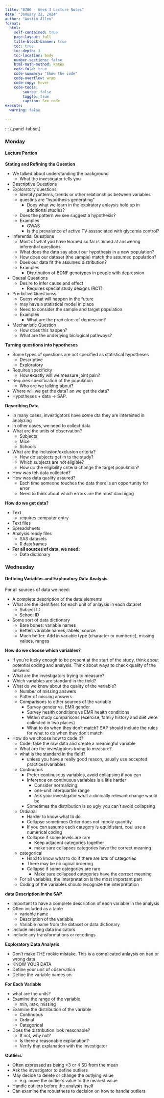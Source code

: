 ```yaml
---
title: "B706 - Week 3 Lecture Notes"
date: "January 22, 2024"
author: "Austin Allen"
format:
  html:
    self-contained: true
    page-layout: full
    title-block-banner: true
    toc: true
    toc-depth: 3
    toc-location: body
    number-sections: false
    html-math-method: katex
    code-fold: true
    code-summary: "Show the code"
    code-overflow: wrap
    code-copy: hover
    code-tools:
        source: false
        toggle: true
        caption: See code
execute: 
  warning: false
    
---
```




::: {.panel-tabset}

### Monday

#### Lecture Portion

**Stating and Refining the Question**

* We talked about understanding the background
    - What the investigator tells you

* Descriptive Questions
* Exploratory questions
    - Identify patterns, trends or other relationships between variables
    * questins are "hypothesis generating"
        - Does what we learn in the explratory anlaysis hold up in additional studies?
    - Does the pattern we see suggest a hypothesis?
    - Examples
        - GWAS
        - Is the prevalence of active TV asssociated with glycemia control?
* Inferential Questions
    - Most of what you have learned so far is aimed at answering inferential questions
    - What does the data say about our hypothesis in a new population?
    - How does our dataset (the sample) match the assumed population?
    - Does our data fit the assumed distribution?
    - Examples
        - Distribution of BDNF genotypes in people with depression
* Causal Questions
    - Desire to infer cause and effect
        - Requires special study designs (RCT)


* Predictive Questionss
    - Guess what will happen in the future
    - may have a statistical model in place
    - Need to consider the sample and target population
    - Examples
        - What are the predictors of depression?
* Mechanistic Question
    - How does this happen?
    - What are the underlying biological pathways?

**Turning questions into hypotheses**

* Some types of questions are not specified as statistical hypotheses
    - Descriptive
    - Exploratory
* Requires specificity
    - How exactly will we measure joint pain?
* Requires specification of the population
    - Who are we talking about?
* Where will we get the data? an we get the data?
* Hypotheses + data $\rightarrow$ SAP. 

**Describing Data**

* In many cases, investigators have some dta they are interested in analyzing
* in other cases, we need to collect data
* What are the units of observation?
    - Subjects
    - Mice
    - Schools
* What are the inclusion/exclusion criteria?
    - How do subjects get in to the study?
    - Which subjects are not eligible?
    - How do the eligibility criteria change the target population?
* How was teh data collected?
* How was data quality assured? 
    - Each time someone touches the data there is an opportunity for error
    - Need to think about which errors are the most damaigng

**How do we get data?**

* Text
    - requires computer entry
* Text files
* Spreadsheets
* Analysis ready files
    - SAS datasets
    * R dataframes
* **For all sources of data, we need:**
    - Data dictionary

### Wednesday


#### Defining Variables and Exploratory Data Analysis

For all sources of data we need:

* A complete description of the data elements
* What are the identifiers for each unit of anlaysis in each dataset
    - Subject ID
    - School ID
* Some sort of data dictionary
    - Bare bones: variable names
    - Better: variable names, labels, source
    - Much better: Add in variable type (character or numberic), missing values, ranges

**How do we choose which variables?**

* If you're lucky enough to be present at the start of the study, think about potential coding and analysis. Think about ways to check quality of the answers
* What are the investigators trying to measure?
* Which variables are standard in the field?
* What do we know about the quality of the variable?
    - Number of missing answers
    - Patter of missing answers
    - Comparisons to other sources of the variable
        - Survey gender vs. EMR gender
        - Survey health conditions vs EMR health conditions
        - Within study comparisons (exercise, family history and diet were collected in two places)
        - What to do when they don't match? SAP should include the rules for what to do when they don't match
* How do we choose how to code it?
    - Code; take the raw data and create a meaningful variable
    * What are the investigators trying to measure?
    * what is the standard in the field? 
        - unless you have a really good reason, usually use accepted practices/variables
    * Continuous
        - Prefer continusous variables, avoid collapsing if you can
        - Inference on continuous variables is a litle harder
            - Consider normalizing
            - one-unit interquartile range
            - Ask your investigator what a clinically relevant change would be 
        - Sometimes the distribution is so ugly you can't avoid collapsing
    * Ordianal
        - Harder to know what to do
        - Collapse sometimes
        Order does not impoly quantity
        - If you can assume each category is equidistant, coul use a numerical coding
        - Collapse if some levels are rare
            - Keep adjacent categories together
            - make sure collapses categories have the correct meaning
    * categorical
        - Hard to know what to do if there are lots of categories
        - There may be no ogical ordering
        - Collapse if some categories are rare
            - Make sure collapsed categories have the correct meaning
    * For all variables, the interpretation is the most important part
    * Coding of the variables should recognize the interpretation

**data Description in the SAP**

* Important to have a complete description of each variable in the analysis
* Often included as a table
    - variable name
    - Description of the variable
    - Variable name from the dataset or data dictionary
* Include missing data indicators
* Include any transformations or recodings


**Exploratory Data Analysis**

* Don't make THE rookie mistake. This is a complicated anlaysis on bad or wrong data
* KNOW YOUR DATA
* Define your unit of observation
* Define the variable names on 

**For Each Variable**

* what are the units?
* Examine the range of the variable
    - min, max, missing
* Examine the distribution of the variable
    - Continuous
    - Ordinal
    - Categorical
* Does the distribution look reasonable?
    - If not, why not?
    - Is there a reasonable explanation?
    - Verify that explanation with the investigator

**Outliers**

* Often expressed as being >3 or 4 SD from the mean
* Ask the investigator to define outliers
* May decide to delete or change the outlying value
    - e.g. move the outlier's value to the nearest value
* Handle outliers before the analysis itself
* Can examine the robustness to decision on how to handle outliers






